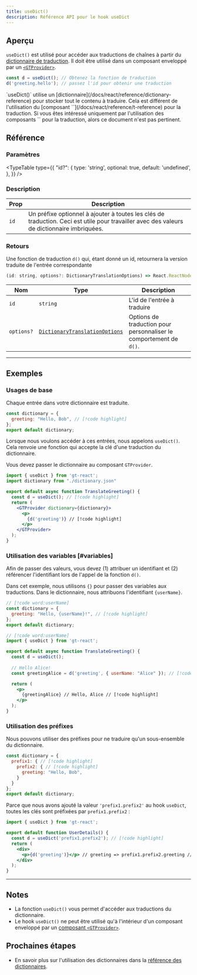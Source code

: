 ```yaml
---
title: useDict()
description: Référence API pour le hook useDict
---
```


## Aperçu

`useDict()` est utilisé pour accéder aux traductions de chaînes à partir du [dictionnaire de traduction](/docs/react/reference/dictionary-reference).
Il doit être utilisé dans un composant enveloppé par un [`<GTProvider>`](/docs/react/api/components/gtprovider).

```jsx
const d = useDict(); // Obtenez la fonction de traduction
d('greeting.hello'); // passez l'id pour obtenir une traduction
```

<Callout>
  `useDict()` utilise un [dictionnaire](/docs/react/reference/dictionary-reference) pour stocker tout le contenu à traduire.
  Cela est différent de l'utilisation du [composant `<T>`](/docs/react/reference/t-reference) pour la traduction.
  Si vous êtes intéressé uniquement par l'utilisation des composants `<T>` pour la traduction, alors ce document n'est pas pertinent.
</Callout>

## Référence

### Paramètres

<TypeTable
  type={{
    "id?": {
        type: 'string',
        optional: true,
        default: 'undefined',
    },
  }}
/>

### Description

| Prop | Description |
| ---- | ----------- |
| `id` | Un préfixe optionnel à ajouter à toutes les clés de traduction. Ceci est utile pour travailler avec des valeurs de dictionnaire imbriquées. |

### Retours

Une fonction de traduction `d()` qui, étant donné un id, retournera la version traduite de l'entrée correspondante

```jsx
(id: string, options?: DictionaryTranslationOptions) => React.ReactNode
```

| Nom                  | Type | Description                                                                 |
|-----------------------|--|-----------------------------------------------------------------------------|
| `id`             | `string` | L'id de l'entrée à traduire                                     |
| `options?`            | [`DictionaryTranslationOptions`](/docs/react/api/types/DictionaryTranslationOptions) | Options de traduction pour personnaliser le comportement de `d()`. |

---

## Exemples

### Usages de base
Chaque entrée dans votre dictionnaire est traduite.

```jsx title="dictionary.jsx" copy
const dictionary = {
  greeting: "Hello, Bob", // [!code highlight]
};
export default dictionary;
```

Lorsque nous voulons accéder à ces entrées, nous appelons `useDict()`.
Cela renvoie une fonction qui accepte la clé d'une traduction du dictionnaire.

Vous devez passer le dictionnaire au composant `GTProvider`.

```jsx title="TranslateGreeting.jsx" copy
import { useDict } from 'gt-react';
import dictionary from "./dictionary.json"

export default async function TranslateGreeting() {
  const d = useDict(); // [!code highlight]
  return (
    <GTProvider dictionary={dictionary}>
      <p>
        {d('greeting')} // [!code highlight]
      </p>
    </GTProvider>
  );
}
```

### Utilisation des variables [#variables]
Afin de passer des valeurs, vous devez (1) attribuer un identifiant et (2) référencer l'identifiant lors de l'appel de la fonction `d()`.

Dans cet exemple, nous utilisons `{}` pour passer des variables aux traductions.
Dans le dictionnaire, nous attribuons l'identifiant `{userName}`.

```jsx title="dictionary.jsx" copy
// [!code word:userName]
const dictionary = {
  greeting: "Hello, {userName}!", // [!code highlight]
};
export default dictionary;
```

```jsx title="TranslateGreeting.jsx" copy
// [!code word:userName]
import { useDict } from 'gt-react';

export default async function TranslateGreeting() {
  const d = useDict();
  
  // Hello Alice!
  const greetingAlice = d('greeting', { userName: "Alice" }); // [!code highlight]

  return (
    <p>
      {greetingAlice} // Hello, Alice // [!code highlight]
    </p>
  );
}
```

### Utilisation des préfixes

Nous pouvons utiliser des préfixes pour ne traduire qu'un sous-ensemble du dictionnaire.
```jsx  title="dictionary.jsx" copy
const dictionary = {
  prefix1: { // [!code highlight]
    prefix2: { // [!code highlight]
      greeting: "Hello, Bob",
    }
  }
};
export default dictionary;
```
Parce que nous avons ajouté la valeur `'prefix1.prefix2'` au hook `useDict`, toutes les clés sont préfixées par `prefix1.prefix2` :
```jsx title="UserDetails.jsx" copy
import { useDict } from 'gt-react';

export default function UserDetails() {
  const d = useDict('prefix1.prefix2'); // [!code highlight]
  return (
    <div>
      <p>{d('greeting')}</p> // greeting => prefix1.prefix2.greeting // [!code highlight]
    </div>
  );
}
```
--- 
## Notes
 * La fonction `useDict()` vous permet d'accéder aux traductions du dictionnaire.
 * Le hook `useDict()` ne peut être utilisé qu'à l'intérieur d'un composant enveloppé par un [composant `<GTProvider>`](/docs/react/api/components/gtprovider).

## Prochaines étapes
 * En savoir plus sur l'utilisation des dictionnaires dans la [référence des dictionnaires](/docs/react/reference/dictionary-reference).